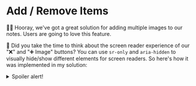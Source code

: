 # Add / Remove Items

👨‍💼 Hooray, we've got a great solution for adding multiple images to our notes.
Users are going to love this feature.

💯 Did you take the time to think about the screen reader experience of our "❌"
and "➕ Image" buttons? You can use `sr-only` and `aria-hidden` to visually
hide/show different elements for screen readers. So here's how it was
implemented in my solution:

<details>
<summary>Spoiler alert!</summary>

<CodeFile
	file="app/routes/users+/$username_+/notes.$noteId_.edit.tsx"
	range="186-192,198-204"
	highlight="190-191,202-203"
	buttons="solution"
/>

</details>
